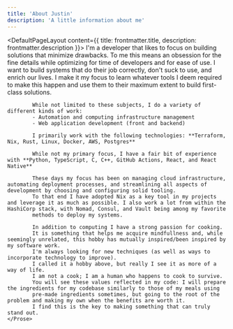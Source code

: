 ```yaml
---
title: 'About Justin'
description: 'A little information about me'
---
```


<DefaultPageLayout content={{ title: frontmatter.title, description: frontmatter.description }}>
    <Prose>
            I'm a developer that likes to focus on building solutions that minimize drawbacks.
            To me this means an obsession for the fine details while optimizing for time of developers and for ease of use.
            I want to build systems that do their job correctly, don't suck to use, and enrich our lives.
            I make it my focus to learn whatever tools I deem required to make this happen and use them to their maximum extent to build first-class solutions.

            While not limited to these subjects, I do a variety of different kinds of work:
            - Automation and computing infrastructure management
            - Web application development (front and backend)

            I primarily work with the following technologies: **Terraform, Nix, Rust, Linux, Docker, AWS, Postgres**

            While not my primary focus, I have a fair bit of experience with **Python, TypeScript, C, C++, GitHub Actions, React, and React Native**

            These days my focus has been on managing cloud infrastructure, automating deployment processes, and streamlining all aspects of development by choosing and configuring solid tooling.
            To that end I have adopted Nix as a key tool in my projects and leverage it as much as possible. I also work a lot from within the HashiCorp stack, with Nomad, Consul, and Vault being among my favorite
            methods to deploy my systems.
            
            In addition to computing I have a strong passion for cooking.
            It is something that helps me acquire mindfullness and, while seemingly unrelated, this hobby has mutually inspired/been inspired by my software work.
            I'm always looking for new techniques (as well as ways to incorporate technology to improve).
            I called it a hobby above, but really I see it as more of a way of life.
            I am not a cook; I am a human who happens to cook to survive.
            You will see these values reflected in my code: I will prepare the ingredients for my codebase similarly to those of my meals using 
            pre-made ingredients sometimes, but going to the root of the problem and making my own when the benefits are worth it.
            I find this is the key to making something that can truly stand out.
    </Prose>
</DefaultPageLayout>

